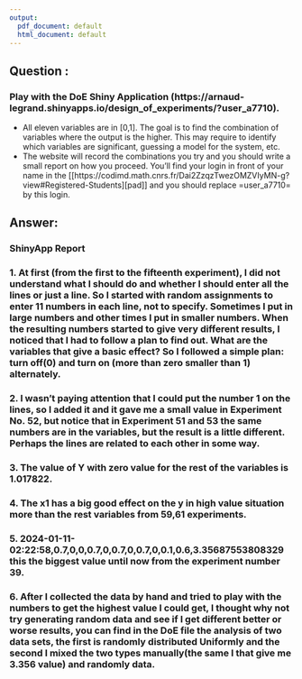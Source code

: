 ```yaml
---
output:
  pdf_document: default
  html_document: default
---
```

##  Question :
### Play with the DoE Shiny Application (https://arnaud-legrand.shinyapps.io/design_of_experiments/?user_a7710).
  - All eleven variables are in [0,1]. The goal is to find the combination of variables where the output is the higher. This may require to identify which variables are significant, guessing a model for the system, etc.
  - The website will record the combinations you try and you should write a small report on how you proceed. You'll find your login in front of your name in the [[https://codimd.math.cnrs.fr/Dai2ZzqzTwezOMZVIyMN-g?view#Registered-Students][pad]] and you should replace =user_a7710= by this login.
 
 
 
##  Answer: 
###  **ShinyApp Report**
### 1. At first (from the first to the fifteenth experiment), I did not understand what I should do and whether I should enter all the lines or just a line. So I started with random assignments to enter 11 numbers in each line, not to specify. Sometimes I put in large numbers and other times I put in smaller numbers. When the resulting numbers started to give very different results, I noticed that I had to follow a plan to find out. What are the variables that give a basic effect? So I followed a simple plan: turn off(0) and turn on (more than zero smaller than 1) alternately.

### 2. I wasn't paying attention that I could put the number 1 on the lines, so I added it and it gave me a small value in Experiment No. 52, but notice that in Experiment 51 and 53 the same numbers are in the variables, but the result is a little different. Perhaps the lines are related to each other in some way.

### 3. The value of Y with zero value for the rest of the variables is 1.017822.

### 4. The x1 has a big good effect on the y in high value situation more than the rest variables from 59,61 experiments.

### 5. 2024-01-11-02:22:58,0.7,0,0,0.7,0,0.7,0,0.7,0,0.1,0.6,3.35687553808329 this the biggest value until now from the experiment number 39.
### 6. After I collected the data by hand and tried to play with the numbers to get the highest value I could get, I thought why not try generating random data and see if I get different better or worse results, you can find in the DoE file the analysis of two data sets, the first is randomly distributed Uniformly and the second I mixed the two types manually(the same I that give me 3.356 value) and randomly data.